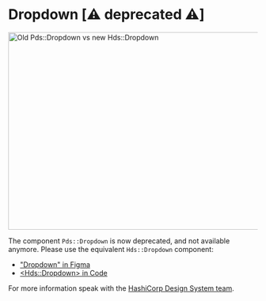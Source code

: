 
<Meta title="Deprecated / Dropdown (Deprecated)" />

# Dropdown [⚠️ deprecated ⚠️]

<img alt="Old Pds::Dropdown vs new Hds::Dropdown" src={ImageFile} width="670" height="400" />

The component `Pds::Dropdown` is now deprecated, and not available anymore. Please use the equivalent `Hds::Dropdown` component:
- ["Dropdown" in Figma](https://www.figma.com/file/noyY6dUMDYjmySpHcMjhkN/HDS-Product---Components?node-id=5633%3A16319)
- [&lt;Hds::Dropdown&gt; in Code](https://design-system-components-hashicorp.vercel.app/components/dropdown)

For more information speak with the [HashiCorp Design System team](https://hashicorp.slack.com/archives/C7KTUHNUS).